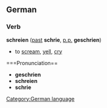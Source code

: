 ==German==
===Verb===
'''schreien''' ([[past]] '''schrie''', [[past participle|p.p.]] '''geschrien''')

*to [[scream]], [[yell]], [[cry]]

===Pronunciation==
*'''geschrien''' {{IPA|[g&#601;&#712;&#643;&#641;i&#720;&#601;n]}}
*'''schreien''' {{IPA|[&#712;&#643;&#641;ai&#601;n]}}
*'''schrie''' {{IPA|[&#643;&#641;i&#720;]}}

[[Category:German language]]